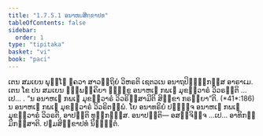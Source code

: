 ```yaml
---
title: "1.7.5.1 ອນາຫຏສິກ຺ຂາປທ"
tableOfContents: false
sidebar:
  order: 1
type: "tipitaka"
basket: "vi"
book: "paci"
---
```



<DynamicBreadcrumb />

<Division number="617" book="paci">

<Paragraph number="1889" book="paci">
ເຕນ ສມເຍນ ພຸທ຺ໂຘ ຠຄວາ ສາວຕ຺ຖິຍໍ ວິຫຣຕິ ເຊຕວເນ ອນາຖປິຓ຺ຑິກສ຺ສ ອາຣາເມ. ເຕນ ໂຂ ປນ ສມເຍນ ຉພ຺ພຄ຺ຄິຍາ ຠິກ຺ຂູ ອນາຫເຏ ກພເຬ ມຸຂທ຺ວາຣໍ ວິວຣນ຺ຕິ …ເປ… .
</Paragraph>

<Paragraph number="1890" book="paci">
<Emphasis>“ນ ອນາຫເຏ ກພເຬ ມຸຂທ຺ວາຣໍ ວິວຣິສ຺ສາມີຕິ ສິກ຺ຂາ ກຣຓີຍາ”</Emphasis>ຕິ. (*41*:<Emphasis>186</Emphasis>)
</Paragraph>

<Paragraph number="1891" book="paci">
ນ ອນາຫເຏ ກພເຬ ມຸຂທ຺ວາຣໍ ວິວຣິຕພ຺ພໍ. ໂຍ ອນາທຣິຍໍ ປຏິຈ຺ຈ ອນາຫເຏ ກພເຬ ມຸຂທ຺ວາຣໍ ວິວຣຕິ, ອາປຕ຺ຕິ ທຸກ຺ກຏສ຺ສ.
</Paragraph>

<Paragraph number="1892" book="paci">
ອນາປຕ຺ຕິ— ອສຎ຺ຈິຈ຺ຈ …ເປ… ອາທິກມ຺ມິກສ຺ສາຕິ.

</Paragraph>
</Division>

<Paragraph number="1893" type="center" book="paci">
ປຐມສິກ຺ຂາປທໍ ນິຏ຺ຐິຕໍ.
</Paragraph>